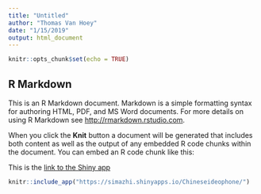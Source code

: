 ```yaml
---
title: "Untitled"
author: "Thomas Van Hoey"
date: "1/15/2019"
output: html_document
---
```


```r
knitr::opts_chunk$set(echo = TRUE)
```

## R Markdown

This is an R Markdown document. Markdown is a simple formatting syntax for authoring HTML, PDF, and MS Word documents. For more details on using R Markdown see <http://rmarkdown.rstudio.com>.

When you click the **Knit** button a document will be generated that includes both content as well as the output of any embedded R code chunks within the document. You can embed an R code chunk like this:

This is the [link to the Shiny app](https://simazhi.shinyapps.io/Chineseideophone/)

```r
knitr::include_app("https://simazhi.shinyapps.io/Chineseideophone/")
```

